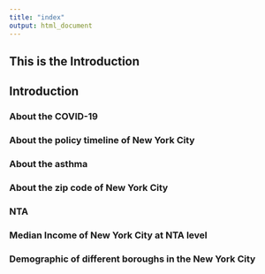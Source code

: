 ```yaml
---
title: "index"
output: html_document
---
```




## This is the Introduction



## Introduction


### About the COVID-19

### About the policy timeline of New York City

### About the asthma

### About the zip code of New York City

### NTA

### Median Income of New York City at NTA level

### Demographic of different boroughs in the New York City



